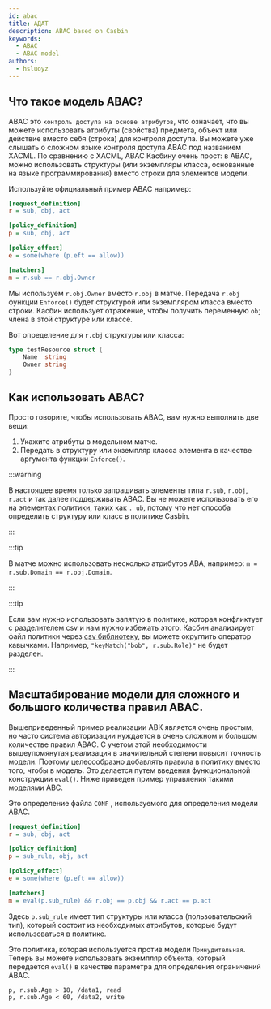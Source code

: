 ```yaml
---
id: abac
title: АДАТ
description: ABAC based on Casbin
keywords:
  - ABAC
  - ABAC model
authors:
  - hsluoyz
---
```


## Что такое модель ABAC?

ABAC это `контроль доступа на основе атрибутов`, что означает, что вы можете использовать атрибуты (свойства) предмета, объект или действие вместо себя (строка) для контроля доступа. Вы можете уже слышать о сложном языке контроля доступа ABAC под названием XACML. По сравнению с XACML, ABAC Касбину очень прост: в ABAC, можно использовать структуры (или экземпляры класса, основанные на языке программирования) вместо строки для элементов модели.

Используйте официальный пример ABAC например:

```ini
[request_definition]
r = sub, obj, act

[policy_definition]
p = sub, obj, act

[policy_effect]
e = some(where (p.eft == allow))

[matchers]
m = r.sub == r.obj.Owner
```

Мы используем `r.obj.Owner` вместо `r.obj` в матче. Передача `r.obj` функции `Enforce()` будет структурой или экземпляром класса вместо строки. Касбин использует отражение, чтобы получить переменную `obj` члена в этой структуре или классе.

Вот определение для `r.obj` структуры или класса:

```go
type testResource struct {
    Name  string
    Owner string
}
```

## Как использовать ABAC?

Просто говорите, чтобы использовать ABAC, вам нужно выполнить две вещи:

1. Укажите атрибуты в модельном матче.
2. Передать в структуру или экземпляр класса элемента в качестве аргумента функции `Enforce()`.

:::warning

В настоящее время только запрашивать элементы типа `r.sub`, `r.obj`, `r.act` и так далее поддерживать ABAC. Вы не можете использовать его на элементах политики, таких как `. ub`, потому что нет способа определить структуру или класс в политике Casbin.

:::

:::tip

В матче можно использовать несколько атрибутов АВА, например: `m = r.sub.Domain == r.obj.Domain`.

:::

:::tip

Если вам нужно использовать запятую в политике, которая конфликтует с разделителем csv и нам нужно избежать этого. Касбин анализирует файл политики через [csv библиотеку](https://pkg.go.dev/encoding/csv), вы можете округлить оператор кавычками. Например, `"keyMatch("bob", r.sub.Role)"` не будет разделен.

:::

## Масштабирование модели для сложного и большого количества правил ABAC.

Вышеприведенный пример реализации АВК является очень простым, но часто система авторизации нуждается в очень сложном и большом количестве правил ABAC. С учетом этой необходимости вышеупомянутая реализация в значительной степени повысит точность модели. Поэтому целесообразно добавлять правила в политику вместо того, чтобы в модель. Это делается путем введения функциональной конструкции `eval()`. Ниже приведен пример управления такими моделями АВС.

Это определение файла `CONF` , используемого для определения модели ABAC.

```ini
[request_definition]
r = sub, obj, act

[policy_definition]
p = sub_rule, obj, act

[policy_effect]
e = some(where (p.eft == allow))

[matchers]
m = eval(p.sub_rule) && r.obj == p.obj && r.act == p.act
```

Здесь `p.sub_rule` имеет тип структуры или класса (пользовательский тип), который состоит из необходимых атрибутов, которые будут использоваться в политике.

Это политика, которая используется против модели `Принудительная`. Теперь вы можете использовать экземпляр объекта, который передается `eval()` в качестве параметра для определения ограничений ABAC.

```csv
p, r.sub.Age > 18, /data1, read
p, r.sub.Age < 60, /data2, write
```
